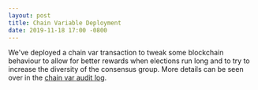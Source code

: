 ```yaml
---
layout: post
title: Chain Variable Deployment
date: 2019-11-18 17:00 -0800
---
```


We've deployed a chain var transaction to tweak some blockchain behaviour to allow for better
rewards when elections run long and to try to increase the diversity of the consensus group. More
details can be seen over in the
[chain var audit log](https://github.com/helium/miner/blob/master/audit/var-9.md).
